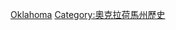 {{Commons category|Events in Oklahoma}}
[[Category:美國各州事件|Oklahoma]]
[[Category:奧克拉荷馬州歷史|Category:奧克拉荷馬州歷史]]